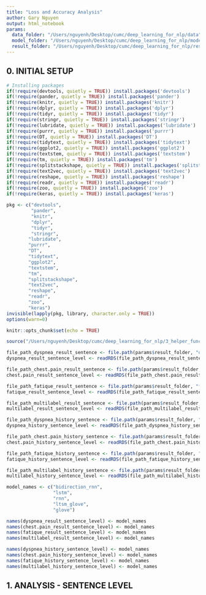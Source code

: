 ```yaml
---
title: "Loss and Accuracy Analysis"
author: Gary Nguyen
output: html_notebook
params:
  data_folder: "/Users/nguyenh/Desktop/cumc/deep_learning_for_nlp/data"
  model_folder: "/Users/nguyenh/Desktop/cumc/deep_learning_for_nlp/model_weights"
  result_folder: "/Users/nguyenh/Desktop/cumc/deep_learning_for_nlp/results"
---
```


## 0. INITIAL SETUP

```r

# Installing packages
if(!require(devtools, quietly = TRUE)) install.packages('devtools')
if(!require(pander, quietly = TRUE)) install.packages('pander')
if(!require(knitr, quietly = TRUE)) install.packages('knitr')
if(!require(dplyr, quietly = TRUE)) install.packages('dplyr')
if(!require(tidyr, quietly = TRUE)) install.packages('tidyr')
if(!require(stringr, quietly = TRUE)) install.packages('stringr')
if(!require(lubridate, quietly = TRUE)) install.packages('lubridate')
if(!require(purrr, quietly = TRUE)) install.packages('purrr')
if(!require(DT, quietly = TRUE)) install.packages('DT')
if(!require(tidytext, quietly = TRUE)) install.packages('tidytext')
if(!require(ggplot2, quietly = TRUE)) install.packages('ggplot2')
if(!require(textstem, quietly = TRUE)) install.packages('textstem')
if(!require(tm, quietly = TRUE)) install.packages('tm')
if(!require(splitstackshape, quietly = TRUE)) install.packages('splitstackshape')
if(!require(text2vec, quietly = TRUE)) install.packages('text2vec')
if(!require(reshape, quietly = TRUE)) install.packages('reshape')
if(!require(readr, quietly = TRUE)) install.packages('readr')
if(!require(zoo, quietly = TRUE)) install.packages('zoo')
if(!require(keras, quietly = TRUE)) install.packages('keras')
```

```r
pkg <- c("devtools",
         "pander",
         "knitr",
         "dplyr",
         "tidyr",
         "stringr",
        "lubridate",
        "purrr",
        "DT",
        "tidytext",
        "ggplot2",
        "textstem",
        "tm",
        "splitstackshape",
        "text2vec",
        "reshape",
        "readr",
        "zoo",
        "keras")
invisible(lapply(pkg, library, character.only = TRUE))
options(warn=0)
```

```r
knitr::opts_chunk$set(echo = TRUE)
```

```r
source("/Users/nguyenh/Desktop/cumc/deep_learning_for_nlp/3_helper_functions.R")
```

```r
file_path_dyspnea_result_sentence <- file.path(params$result_folder, "dyspnea_result_sentence_level.rds")
dyspnea_result_sentence_level <- readRDS(file_path_dyspnea_result_sentence)

file_path_chest.pain_result_sentence <- file.path(params$result_folder, "chest.pain_result_sentence_level.rds")
chest.pain_result_sentence_level <- readRDS(file_path_chest.pain_result_sentence)

file_path_fatique_result_sentence <- file.path(params$result_folder, "fatique_result_sentence_level.rds")
fatique_result_sentence_level <- readRDS(file_path_fatique_result_sentence)

file_path_multilabel_result_sentence <- file.path(params$result_folder, "multilabel_result_sentence_level.rds")
multilabel_result_sentence_level <- readRDS(file_path_multilabel_result_sentence)
```

```r
file_path_dyspnea_history_sentence <- file.path(params$result_folder, "dyspnea_history_sentence_level.rds")
dyspnea_history_sentence_level <- readRDS(file_path_dyspnea_history_sentence)

file_path_chest.pain_history_sentence <- file.path(params$result_folder, "chest.pain_history_sentence_level.rds")
chest.pain_history_sentence_level <- readRDS(file_path_chest.pain_history_sentence)

file_path_fatique_history_sentence <- file.path(params$result_folder, "fatique_history_sentence_level.rds")
fatique_history_sentence_level <- readRDS(file_path_fatique_history_sentence)

file_path_multilabel_history_sentence <- file.path(params$result_folder, "multilabel_history_sentence_level.rds")
multilabel_history_sentence_level <- readRDS(file_path_multilabel_history_sentence)
```

```r
model_names <- c("bidirection_rnn",
                 "lstm",
                 "rnn",
                 "ltsm_glove",
                 "glove")

names(dyspnea_result_sentence_level) <- model_names
names(chest.pain_result_sentence_level) <- model_names
names(fatique_result_sentence_level) <- model_names
names(multilabel_result_sentence_level) <- model_names

names(dyspnea_history_sentence_level) <- model_names
names(chest.pain_history_sentence_level) <- model_names
names(fatique_history_sentence_level) <- model_names
names(multilabel_history_sentence_level) <- model_names
```


## 1. ANALYSIS - SENTENCE LEVEL

























